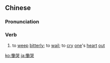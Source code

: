 {{also|恸哭}}
==Chinese==
{{zh-forms|s=恸哭}}

===Pronunciation===
{{zh-pron
|m=tòngkū
|cat=v
}}

===Verb===
{{zh-verb}}

# {{lb|zh|literary}} to [[weep]] [[bitterly]]; to [[wail]]; to [[cry]] [[one]]'s [[heart]] [[out]]

[[ko:慟哭]]
[[ja:慟哭]]